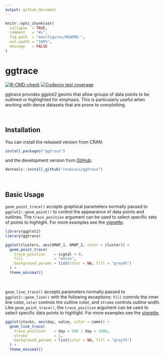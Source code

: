 ```yaml
---
output: github_document
---
```


<!-- README.md is generated from README.Rmd. Please edit that file -->

```r
knitr::opts_chunk$set(
  collapse  = TRUE,
  comment   = "#>",
  fig.path  = "man/figures/README-",
  out.width = "100%",
  message   = FALSE
)
```

# ggtrace

<!-- badges: start -->
[![R-CMD-check](https://github.com/rnabioco/ggtrace/actions/workflows/R-CMD-check.yaml/badge.svg)](https://github.com/rnabioco/ggtrace/actions/workflows/R-CMD-check.yaml)
[![Codecov test coverage](https://codecov.io/gh/rnabioco/ggtrace/branch/master/graph/badge.svg)](https://codecov.io/gh/rnabioco/ggtrace?branch=master)
<!-- badges: end -->

ggtrace provides ggplot2 geoms that allow groups of data points to be outlined
or highlighted for emphasis. This is particularly useful when working with
dense datasets that are prone to overplotting.

<br>

## Installation

You can install the released version from CRAN:

``` r
install.packages("ggtrace")
```

and the development version from [GitHub](https://github.com/rnabioco/ggtrace):

``` r
devtools::install_github("rnabioco/ggtrace")
```

<br>

## Basic Usage

`geom_point_trace()` accepts graphical parameters normally passed to
`ggplot2::geom_point()` to control the appearance of data points and outlines.
The `trace_position` argument can be used to select specific sets of points to
highlight. For more examples see the
[vignette](https://rnabioco.github.io/ggtrace/articles/geom-point-trace.html).

```r
library(ggplot2)
library(ggtrace)

ggplot(clusters, aes(UMAP_1, UMAP_2, color = cluster)) +
  geom_point_trace(
    trace_position    = signal < 0,
    fill              = "white",
    background_params = list(color = NA, fill = "grey85")
  ) +
  theme_minimal()
```

<br> 

`geom_line_trace()` accepts parameters normally passed to `ggplot2::geom_line()`
with the following exceptions: `fill` controls the inner line color, `color`
controls the outline color, and `stroke` controls outline width. Like
`geom_point_trace()`, the `trace_position` argument can be used to select
specific data points to highlight. For more examples see the
[vignette](https://rnabioco.github.io/ggtrace/articles/geom-line-trace.html).

```r
ggplot(stocks, aes(day, value, color = name)) +
  geom_line_trace(
    trace_position    = day < 500 | day > 1500,
    stroke            = 1,
    background_params = list(color = NA, fill = "grey75")
  ) +
  theme_minimal()
```
